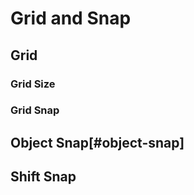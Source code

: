 
# Grid and Snap

## Grid

### Grid Size

### Grid Snap






## Object Snap[#object-snap]







## Shift Snap
